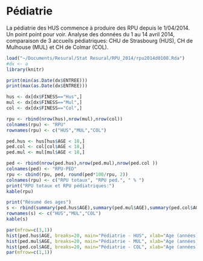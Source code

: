Pédiatrie
========================================================

La pédiatrie des HUS commence à produire des RPU depuis le 1/04/2014. Un point point pour voir. Analyse des données du 1 au 14 avril 2014, comparaison de 3 accueils pédiatriques: CHU de Strasbourg (HUS), CH de Mulhouse (MUL) et CH de Colmar (COL).

```r
load("~/Documents/Resural/Stat Resural/RPU_2014/rpu2014d0108.Rda")
#dx <- a
library(knitr)

print(min(as.Date(dx$ENTREE)))
print(max(as.Date(dx$ENTREE)))

hus <- dx[dx$FINESS=="Hus",]
mul <- dx[dx$FINESS=="Mul",]
col <- dx[dx$FINESS=="Col",]

rpu <- rbind(nrow(hus),nrow(mul),nrow(col))
colnames(rpu) <- "RPU"
rownames(rpu) <- c("HUS","MUL","COL")

ped.hus <- hus[hus$AGE < 18,]
ped.col <- col[col$AGE < 18,]
ped.mul <- mul[mul$AGE < 18,]

ped <- rbind(nrow(ped.hus),nrow(ped.mul),nrow(ped.col ))
colnames(ped) <- "RPU-PED"
rpu <- cbind(rpu, ped, round(ped*100/rpu, 2))
colnames(rpu) <- c("RPU totaux", "RPU ped.", " % ")
print("RPU totaux et RPU pédiatriques:")
kable(rpu)

print("Résumé des ages")
s <- rbind(summary(ped.hus$AGE),summary(ped.mul$AGE),summary(ped.col$AGE))
rownames(s) <- c("HUS","MUL","COL")
kable(s)

par(mfrow=c(3,1))
hist(ped.hus$AGE, breaks=20, main="Pédiatrie - HUS", xlab="Age (années)")
hist(ped.mul$AGE, breaks=20, main="Pédiatrie - MUL", xlab="Age (années)")
hist(ped.col$AGE, breaks=20, main="Pédiatrie - COL", xlab="Age (années)")
par(mfrow=c(1,1))
```


